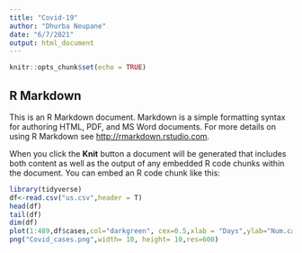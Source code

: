 ```yaml
---
title: "Covid-19"
author: "Dhurba Neupane"
date: "6/7/2021"
output: html_document
---
```


```r
knitr::opts_chunk$set(echo = TRUE)
```

## R Markdown

This is an R Markdown document. Markdown is a simple formatting syntax for authoring HTML, PDF, and MS Word documents. For more details on using R Markdown see <http://rmarkdown.rstudio.com>.

When you click the **Knit** button a document will be generated that includes both content as well as the output of any embedded R code chunks within the document. You can embed an R code chunk like this:

```r
library(tidyverse)
df<-read.csv("us.csv",header = T)
head(df)
tail(df)
dim(df)
plot(1:489,df$cases,col="darkgreen", cex=0.5,xlab = "Days",ylab="Num.cases", main = "Covid-19 Cases in the United States")
png("Covid_cases.png",width= 10, height= 10,res=600)

```

